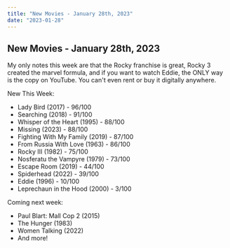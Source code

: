 ```yaml
---
title: "New Movies - January 28th, 2023"
date: "2023-01-28"
---
```

## **New Movies - January 28th, 2023**

My only notes this week are that the Rocky franchise is great, Rocky 3
created the marvel formula, and if you want to watch Eddie, the ONLY way
is the copy on YouTube. You can't even rent or buy it digitally anywhere.

New This Week:
- Lady Bird (2017) - 96/100
- Searching (2018) - 91/100
- Whisper of the Heart (1995) - 88/100
- Missing (2023) - 88/100
- Fighting With My Family (2019) - 87/100
- From Russia With Love (1963) - 86/100
- Rocky III (1982) - 75/100
- Nosferatu the Vampyre (1979) - 73/100
- Escape Room (2019) - 44/100
- Spiderhead (2022) - 39/100
- Eddie (1996) - 10/100
- Leprechaun in the Hood (2000) - 3/100

Coming next week:
- Paul Blart: Mall Cop 2 (2015)
- The Hunger (1983)
- Women Talking (2022)
- And more!